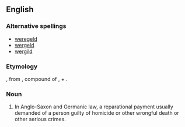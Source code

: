 ==English==
{{wikipedia}}
===Alternative spellings===
*[[weregeld]]
*[[wergeld]]
*[[wergild]]

===Etymology===
{{ME.}} {{term|wergeld|lang=enm}}, from {{OE.}} {{term|ƿergeld|lang=ang}}, compound of {{term|ƿer||man|lang=ang}}, + {{term|geld||payment|lang=ang}}.

===Noun===
{{en-noun}}

# {{archaic}} In Anglo-Saxon and Germanic law, a reparational payment usually demanded of a person guilty of homicide or other wrongful death or other serious crimes.